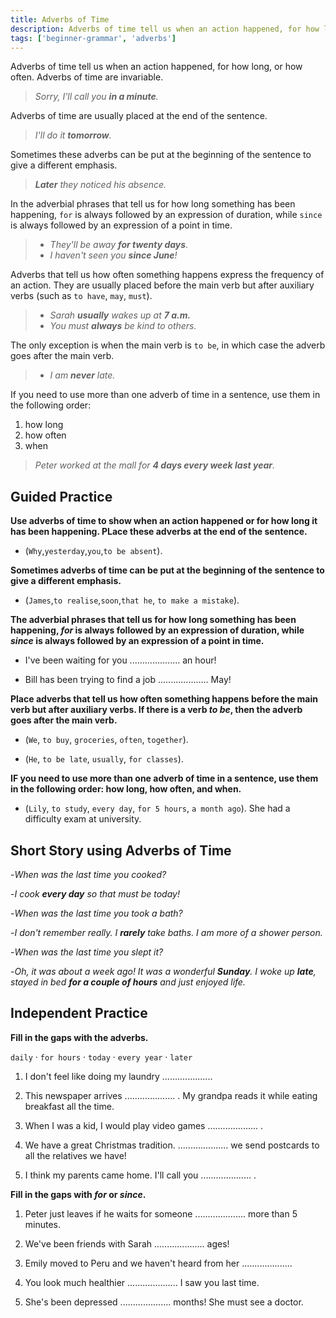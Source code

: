 ```yaml
---
title: Adverbs of Time
description: Adverbs of time tell us when an action happened, for how long, or how often
tags: ['beginner-grammar', 'adverbs']
---
```



Adverbs of time tell us when an action happened, for how long, or how often. Adverbs of time are invariable.

> _Sorry, I'll call you **in a minute**._

Adverbs of time are usually placed at the end of the sentence.

> _I'll do it **tomorrow**._

Sometimes these adverbs can be put at the beginning of the sentence to give a different emphasis.

> _**Later** they noticed his absence._

In the adverbial phrases that tell us for how long something has been happening, `for` is always followed by an expression of duration, while `since` is always followed by an expression of a point in time.

> - _They'll be away **for twenty days**_.
> - _I haven't seen you **since June**!_

Adverbs that tell us how often something happens express the frequency of an action. They are usually placed before the main verb but after auxiliary verbs (such as `to have`, `may`, `must`).

> - _Sarah **usually** wakes up at **7 a.m.**_
> - _You must **always** be kind to others._

The only exception is when the main verb is `to be`, in which case the adverb goes after the main verb.

> - _I am **never** late._

If you need to use more than one adverb of time in a sentence, use them in the following order:

1. how long
2. how often
3. when

> _Peter worked at the mall for **4 days every week last year**._

## Guided Practice

**Use adverbs of time to show when an action happened or for how long it has been happening. PLace these adverbs at the end of the sentence.**

- (`Why`,`yesterday`,`you`,`to be absent`). <InfoTooltip label="Why were you absent yesterday?" />

**Sometimes adverbs of time can be put at the beginning of the sentence to give a different emphasis.**

- (`James`,`to realise`,`soon`,`that he`, `to make a mistake`). <InfoTooltip label="Soon James realised that he made a mistake" />

**The adverbial phrases that tell us for how long something has been happening, _for_ is always followed by an expression of duration, while _since_ is always followed by an expression of a point in time.**

- I've been waiting for you .................... an hour! <InfoTooltip label="I've been waiting for you for an hour!" />

- Bill has been trying to find a job .................... May! <InfoTooltip label="Bill has been trying to find a job since May!" />

**Place adverbs that tell us how often something happens before the main verb but after auxiliary verbs. If there is a verb _to be_, then the adverb goes after the main verb.**

- (`We`, `to buy`, `groceries`, `often`, `together`). <InfoTooltip label="We often buy groceries together." />

- (`He`, `to be late`, `usually`, `for classes`). <InfoTooltip label="He is usually late for classes." />

**IF you need to use more than one adverb of time in a sentence, use them in the following order: how long, how often, and when.**

- (`Lily`, `to study`, `every day`, `for 5 hours`, `a month ago`). She had a difficulty exam at university. <InfoTooltip label="Lily studied for 5 hours every day a month ago." />

## Short Story using Adverbs of Time

-_When was the last time you cooked?_

-_I cook **every day** so that must be today!_

-_When was the last time you took a bath?_

-_I don't remember really. I **rarely** take baths. I am more of a shower person._

-_When was the last time you slept it?_

-_Oh, it was about a week ago! It was a wonderful **Sunday**. I woke up **late**, stayed in bed **for a couple of hours** and just enjoyed life._

## Independent Practice

**Fill in the gaps with the adverbs.**

`daily` · `for hours` · `today` · `every year` · `later`

1. I don't feel like doing my laundry .................... <InfoTooltip label="today" />

2. This newspaper arrives .................... . My grandpa reads it while eating breakfast all the time. <InfoTooltip label="daily" />

3. When I was a kid, I would play video games .................... . <InfoTooltip label="for hours" />

4. We have a great Christmas tradition. .................... we send postcards to all the relatives we have! <InfoTooltip label="Every year" />

5. I think my parents came home. I'll call you .................... . <InfoTooltip label="later" />

**Fill in the gaps with _for_ or _since_.**

1. Peter just leaves if he waits for someone .................... more than 5 minutes. <InfoTooltip label="for" />

2. We've been friends with Sarah .................... ages! <InfoTooltip label="for" />

3. Emily moved to Peru and we haven't heard from her ....................<InfoTooltip label="since" />

4. You look much healthier .................... I saw you last time. <InfoTooltip label="since" />

5. She's been depressed .................... months! She must see a doctor. <InfoTooltip label="for" />
